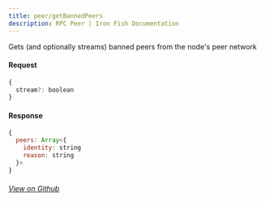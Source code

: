 ```yaml
---
title: peer/getBannedPeers
description: RPC Peer | Iron Fish Documentation
---
```


Gets (and optionally streams) banned peers from the node's peer network

#### Request

```js
{
  stream?: boolean
}
```

#### Response

```js
{
  peers: Array<{
    identity: string
    reason: string
  }>
}
```

###### [View on Github](https://github.com/iron-fish/ironfish/blob/master/ironfish/src/rpc/routes/peer/getBannedPeers.ts)

